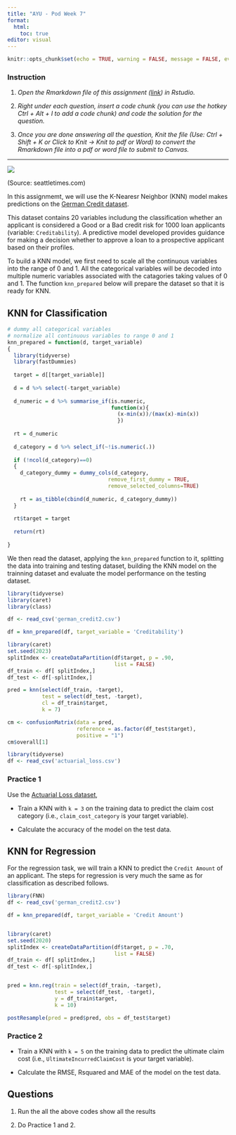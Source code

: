 ```yaml
---
title: "AYU - Pod Week 7"
format: 
  html: 
    toc: true
editor: visual
---
```


```r
knitr::opts_chunk$set(echo = TRUE, warning = FALSE, message = FALSE, eval = TRUE)
```

### Instruction

1.  *Open the Rmarkdown file of this assignment ([link](07_ayu_pod_submission.Rmd)) in Rstudio.*

2.  *Right under each question, insert a code chunk (you can use the hotkey Ctrl + Alt + I to add a code chunk) and code the solution for the question.*

3.  *Once you are done answering all the question, Knit the file (Use: Ctrl + Shift + K or Click to Knit -\> Knit to pdf or Word) to convert the Rmarkdown file into a pdf or word file to submit to Canvas.*

------------------------------------------------------------------------


![](15.png)

(Source: seattletimes.com)

In this assignmemt, we will use the K-Nearesr Neighbor (KNN) model makes predictions on the [German Credit dataset](german_credit2.csv). 

This dataset contains 20 variables includung the classification whether an applicant is considered a Good or a Bad credit risk for 1000 loan applicants (variable: `Creditability`). A predictive model developed provides guidance for making a decision whether to approve a loan to a prospective applicant based on their profiles. 

To build a KNN model, we first need to scale all the continuous variables into the range of 0 and 1.  All the categorical variables will be decoded into multiple numeric variables associated with the catagories taking values of 0 and 1.  The function `knn_prepared` below will prepare the dataset so that it is ready for KNN. 

## KNN for Classification

```r
# dummy all categorical variables
# normalize all continuous variables to range 0 and 1
knn_prepared = function(d, target_variable)
{
  library(tidyverse)
  library(fastDummies)
  
  target = d[[target_variable]]
  
  d = d %>% select(-target_variable)
  
  d_numeric = d %>% summarise_if(is.numeric, 
                                 function(x){
                                   (x-min(x))/(max(x)-min(x))
                                   })
  
  rt = d_numeric
  
  d_category = d %>% select_if(~!is.numeric(.))
  
  if (!ncol(d_category)==0)
  {
    d_category_dummy = dummy_cols(d_category, 
                                remove_first_dummy = TRUE,
                                remove_selected_columns=TRUE)
    
    rt = as_tibble(cbind(d_numeric, d_category_dummy))
  }
  
  rt$target = target
  
  return(rt)
  
}
```

We then read the dataset, applying the `knn_prepared` function to it, splitting the data into training and testing dataset, building the KNN model on the trainning dataset and evaluate the model performance on the testing dataset.   


```r
library(tidyverse)
library(caret)
library(class)

df <- read_csv('german_credit2.csv')

df = knn_prepared(df, target_variable = 'Creditability')

library(caret)
set.seed(2023)
splitIndex <- createDataPartition(df$target, p = .90, 
                                  list = FALSE)
df_train <- df[ splitIndex,]
df_test <- df[-splitIndex,]

pred = knn(select(df_train, -target), 
           test = select(df_test, -target), 
           cl = df_train$target,
           k = 7)

cm <- confusionMatrix(data = pred, 
                      reference = as.factor(df_test$target), 
                      positive = "1")
cm$overall[1]
```

```r
library(tidyverse)
df <- read_csv('actuarial_loss.csv')
```

### Practice 1

Use the [Actuarial Loss dataset](actuarial_loss.csv),

- Train a KNN with `k = 3` on the training data to predict the claim cost category (i.e., `claim_cost_category` is your target variable). 

- Calculate the accuracy of the model on the test data.

## KNN for Regression

For the regression task, we will train a KNN to predict the `Credit Amount` of an applicant.  The steps for regression is very much the same as for classification as described follows. 

```r
library(FNN)
df <- read_csv('german_credit2.csv')

df = knn_prepared(df, target_variable = 'Credit Amount')


library(caret)
set.seed(2020)
splitIndex <- createDataPartition(df$target, p = .70, 
                                  list = FALSE)
df_train <- df[ splitIndex,]
df_test <- df[-splitIndex,]


pred = knn.reg(train = select(df_train, -target), 
               test = select(df_test, -target), 
               y = df_train$target, 
               k = 10)

postResample(pred = pred$pred, obs = df_test$target)
```

### Practice 2

- Train a KNN with `k = 5` on the training data to predict the ultimate claim cost (i.e., `UltimateIncurredClaimCost` is your target variable).  

- Calculate the RMSE, Rsquared and MAE of the model on the test data.

## Questions

1.  Run the all the above codes show all the results

2.  Do Practice 1 and 2.